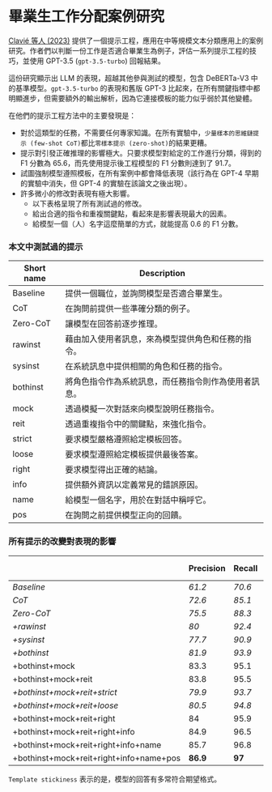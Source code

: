 # 畢業生工作分配案例研究

[Clavié 等人 (2023)](https://arxiv.org/abs/2303.07142) 提供了一個提示工程，應用在中等規模文本分類應用上的案例研究。作者們以判斷一份工作是否適合畢業生為例子，評估一系列提示工程的技巧，並使用 GPT-3.5 (`gpt-3.5-turbo`) 回報結果。

這份研究顯示出 LLM 的表現，超越其他參與測試的模型，包含 DeBERTa-V3 中的基準模型。`gpt-3.5-turbo` 的表現和舊版 GPT-3 比起來，在所有關鍵指標中都明顯進步，但需要額外的輸出解析，因為它連接模板的能力似乎弱於其他變體。

在他們的提示工程方法中的主要發現是：

- 對於這類型的任務，不需要任何專家知識。在所有實驗中，`少量樣本的思維鏈提示 (few-shot CoT)`都比`零樣本提示 (zero-shot)`的結果更糟。
- 提示對引發正確推理的影響極大。只要求模型對給定的工作進行分類，得到的 F1 分數為 65.6，而先使用提示後工程模型的 F1 分數則達到了 91.7。
- 試圖強制模型遵照模板，在所有案例中都會降低表現（該行為在 GPT-4 早期的實驗中消失，但 GPT-4 的實驗在該論文之後出現）。
- 許多微小的修改對表現有極大影響。
  - 以下表格呈現了所有測試過的修改。
  - 給出合適的指令和重複關鍵點，看起來是影響表現最大的因素。
  - 給模型一個（人）名字這麼簡單的方式，就能提高 0.6 的 F1 分數。

### 本文中測試過的提示

| Short name | Description                                 |
|------------|---------------------------------------------|
| Baseline   | 提供一個職位，並詢問模型是否適合畢業生。           |
| CoT        | 在詢問前提供一些準確分類的例子。                  |
| Zero-CoT   | 讓模型在回答前逐步推理。                        |
| rawinst    | 藉由加入使用者訊息，來為模型提供角色和任務的指令。   |
| sysinst    | 在系統訊息中提供相關的角色和任務的指令。           |
| bothinst   | 將角色指令作為系統訊息，而任務指令則作為使用者訊息。 |
| mock       | 透過模擬一次對話來向模型說明任務指令。             |
| reit       | 透過重複指令中的關鍵點，來強化指令。              |
| strict     | 要求模型嚴格遵照給定模板回答。                   |
| loose      | 要求模型遵照給定模板提供最後答案。                |
| right      | 要求模型得出正確的結論。                        |
| info       | 提供額外資訊以定義常見的錯誤原因。                |
| name       | 給模型一個名字，用於在對話中稱呼它。              |
| pos        | 在詢問之前提供模型正向的回饋。                   |

### 所有提示的改變對表現的影響

|                                        | Precision     | Recall        | F1            | Template Stickiness    |
|----------------------------------------|---------------|---------------|---------------|------------------------|
| _Baseline_                             | _61.2_        | _70.6_        | _65.6_        | _79%_                  |
| _CoT_                                  | _72.6_        | _85.1_        | _78.4_        | _87%_                  |
| _Zero-CoT_                             | _75.5_        | _88.3_        | _81.4_        | _65%_                  |
| _+rawinst_                             | _80_          | _92.4_        | _85.8_        | _68%_                  |
| _+sysinst_                             | _77.7_        | _90.9_        | _83.8_        | _69%_                  |
| _+bothinst_                            | _81.9_        | _93.9_        | _87.5_        | _71%_                  |
| +bothinst+mock                         | 83.3          | 95.1          | 88.8          | 74%                    |
| +bothinst+mock+reit                    | 83.8          | 95.5          | 89.3          | 75%                    |
| _+bothinst+mock+reit+strict_           | _79.9_        | _93.7_        | _86.3_        | _**98%**_              |
| _+bothinst+mock+reit+loose_            | _80.5_        | _94.8_        | _87.1_        | _95%_                  |
| +bothinst+mock+reit+right              | 84            | 95.9          | 89.6          | 77%                    |
| +bothinst+mock+reit+right+info         | 84.9          | 96.5          | 90.3          | 77%                    |
| +bothinst+mock+reit+right+info+name    | 85.7          | 96.8          | 90.9          | 79%                    |
| +bothinst+mock+reit+right+info+name+pos| **86.9**      | **97**        | **91.7**      | 81%                    |

`Template stickiness` 表示的是，模型的回答有多常符合期望格式。
